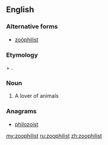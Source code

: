 ==English==

===Alternative forms===
* [[zoöphilist]]

===Etymology===
{{etyl|grc|en}} {{m|grc|ζῷον||animal}} + {{m|grc|φίλος||loving}}.

===Noun===
{{en-noun}}

# A lover of animals

===Anagrams===
* [[philozoist#English|philozoist]]

[[my:zoophilist]]
[[ru:zoophilist]]
[[zh:zoophilist]]